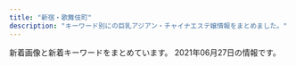 ```yaml
---
title: "新宿・歌舞伎町"
description: "キーワード別にの巨乳アジアン・チャイナエステ嬢情報をまとめました。"
---
```


新着画像と新着キーワードをまとめています。
2021年06月27日の情報です。

<DmmAffiliateIns />
<KeywordTable
  shops={
    [
    {
        "name": "\u6c17\u697d",
        "keywords": {
            "85": 10,
            "D": 20,
            "86": 10,
            "E": 10,
            "87": 10,
            "\u80f8": 2
        },
        "url": "http://yurali.oks.bz/",
        "img_links": [
            "http://yurali.oks.bz/photos/sites/48/2021/03/2021033110254811.jpg",
            "http://yurali.oks.bz/images/mobile.jpg",
            "http://yurali.oks.bz/images/room2.jpg",
            "http://yurali.oks.bz/images/room4.jpg",
            "http://yurali.oks.bz/images/s2.jpg",
            "http://yurali.oks.bz/images/s3.jpg",
            "http://yurali.oks.bz/images/content.jpg",
            "http://yurali.oks.bz/photos/sites/48/2020/09/2020090809340917.jpg",
            "http://yurali.oks.bz/images/room3.jpg",
            "http://yurali.oks.bz/photos/sites/48/2020/09/2020090809341490.jpg",
            "http://yurali.oks.bz/photos/sites/48/2020/09/2020090809341126.jpg",
            "http://yurali.oks.bz/photos/sites/48/2021/03/2021033110254887.jpg",
            "http://yurali.oks.bz/photos/sites/48/2020/06/2020063002493351.jpg",
            "http://yurali.oks.bz/images/s_new.png",
            "http://yurali.oks.bz/images/top.jpg",
            "http://yurali.oks.bz/images/right.jpg",
            "http://yurali.oks.bz/images/room1.jpg",
            "http://yurali.oks.bz/images/line.jpg",
            "http://yurali.oks.bz/images/s1.jpg",
            "http://yurali.oks.bz/images/s4.jpg"
        ],
        "station": "JR\u65b0\u5bbf\u99c5\u897f\u53e3"
    },
    {
        "url": "http://ciretva.xyz/",
        "keywords": {
            "86": 2,
            "D": 3
        },
        "name": "\u4f73\u7e01 \uff5e\u304b\u3048\u3093\uff5e",
        "station": "\u897f\u6b66\u65b0\u5bbf\u99c5\u5317\u53e3",
        "img_links": [
            "http://ciretva.xyz/uploads/210601/1-2106011H615V5.jpg",
            "http://ciretva.xyz/picture/room4.jpg",
            "http://ciretva.xyz/picture/face.jpg",
            "http://ciretva.xyz/uploads/201021/1-201021155932238.jpg",
            "http://ciretva.xyz/picture/room1.jpg",
            "http://ciretva.xyz/picture/room3.jpg",
            "http://ciretva.xyz/picture/s_staff.png",
            "http://ciretva.xyz/uploads/201021/1-201021155T9631.jpg",
            "http://ciretva.xyz/picture/top.jpg",
            "http://ciretva.xyz/uploads/201021/1-201021155925315.jpg",
            "http://ciretva.xyz/uploads/201021/1-201021155T02L.jpg",
            "http://ciretva.xyz/picture/news.jpg",
            "http://ciretva.xyz/uploads/210601/1-2106011H604649.jpg",
            "http://ciretva.xyz/picture/pick.jpg",
            "http://ciretva.xyz/picture/face_bj1.png",
            "http://ciretva.xyz/picture/room2.jpg"
        ]
    },
    {
        "url": "http://www.yu-yu.work/",
        "station": "\u897f\u6b66\u65b0\u5bbf\u99c5\u5317\u53e3",
        "keywords": {},
        "name": "\u8679\u83ef \u3044\u308d\u306f",
        "img_links": [
            "http://www.yu-yu.work/images/int1.png",
            "http://www.yu-yu.work/images/info.jpg",
            "http://www.yu-yu.work/staff/yumi.jpg",
            "http://www.yu-yu.work/images/staff_t.jpg",
            "http://www.yu-yu.work/images/head.jpg",
            "http://www.yu-yu.work/images/2.jpg",
            "http://www.yu-yu.work/images/sys2.jpg",
            "http://www.yu-yu.work/images/mobile.jpg",
            "http://www.yu-yu.work/staff/nana.jpg",
            "http://www.yu-yu.work/img/miki1.jpg",
            "http://www.yu-yu.work/images/int2.png",
            "http://www.yu-yu.work/staff/misaki.jpg",
            "http://www.yu-yu.work/images/7.jpg",
            "http://www.yu-yu.work/images/sys4.jpg",
            "http://www.yu-yu.work/images/sys3.jpg",
            "http://www.yu-yu.work/images/ac1.jpg",
            "http://www.yu-yu.work/staff/miki.jpg",
            "http://www.yu-yu.work/images/interior_t.jpg",
            "http://www.yu-yu.work/images/news.jpg",
            "http://www.yu-yu.work/img/nana1.jpg",
            "http://www.yu-yu.work/images/b1.jpg",
            "http://www.yu-yu.work/images/line.png",
            "http://www.yu-yu.work/images/6.jpg",
            "http://www.yu-yu.work/images/b2.jpg",
            "http://www.yu-yu.work/images/sys1.jpg",
            "http://www.yu-yu.work/img/misaki1.jpg",
            "http://www.yu-yu.work/images/ac2.jpg",
            "http://www.yu-yu.work/img/yumi1.jpg",
            "http://www.yu-yu.work/images/5.jpg"
        ]
    },
    {
        "img_links": [],
        "url": "http://pure-resort.tyo.cm/",
        "keywords": {},
        "station": "JR\u65b0\u5bbf\u99c5\u6771\u53e3",
        "name": "\u30d4\u30e5\u30a2\u30ea\u30be\u30fc\u30c8II"
    },
    {
        "img_links": [
            "http://crystal-est.net/uploads/crystal/2020/11/tel.jpg",
            "http://crystal-est.net/uploads/crystal/2018/05/webwxgetmsgimg.jpeg",
            "http://ruby-es.com/uploads/rubyes/2017/02/img_info_03.png",
            "http://crystal-est.net/uploads/crystal/2018/08/wechatimg49.jpeg",
            "http://crystal-est.net/uploads/crystal/2020/12/img_6902.jpg",
            "http://crystal-est.net/uploads/crystal/2017/03/subvisual_enquete1.png",
            "http://crystal-est.net/uploads/crystal/2017/03/bnr_side_credit1.png",
            "http://crystal-est.net/uploads/crystal/2017/02/ameba.jpg",
            "http://crystal-est.net/uploads/crystal/2017/03/bnr_side_052.png",
            "http://crystal-est.net/uploads/crystal/2017/03/treatment2.png",
            "http://crystal-est.net/uploads/crystal/2017/03/icon_flower.png",
            "http://crystal-est.net/uploads/crystal/2020/12/img_6830.jpg",
            "http://crystal-est.net/uploads/crystal/2018/07/wechatimg30.jpeg",
            "http://crystal-est.net/uploads/crystal/2018/08/wechatimg51.jpeg",
            "http://crystal-est.net/uploads/crystal/2017/03/subvisual_qa.png",
            "http://crystal-est.net/uploads/crystal/2017/03/subvisual_reserve.png",
            "http://crystal-est.net/uploads/crystal/2017/04/web.png",
            "http://crystal-est.net/uploads/crystal/2017/04/bnr_side_01.png",
            "http://crystal-est.net/uploads/crystal/2017/02/wifi.jpg",
            "http://crystal-est.net/uploads/crystal/2017/03/subvisual_info.png",
            "http://crystal-est.net/uploads/crystal/images/p01.png",
            "http://crystal-est.net/uploads/crystal/2017/03/ruby6.png",
            "http://crystal-est.net/uploads/crystal/2017/03/bnr_side_042.png",
            "http://crystal-est.net/uploads/crystal/images/icon_flower.png",
            "http://crystal-est.net/uploads/crystal/2017/03/btn_top_01.png",
            "http://crystal-est.net/uploads/crystal/2017/04/leftmovie.png",
            "http://crystal-est.net/uploads/crystal/2018/07/wechatimg125.jpeg",
            "http://crystal-est.net/uploads/crystal/2018/05/mayu1.jpeg",
            "http://crystal-est.net/uploads/crystal/2017/03/subvisual_contact.png",
            "http://crystal-est.net/uploads/crystal/images/no-photo.jpg",
            "http://ruby-es.com/uploads/rubyes/2017/02/img_info_05.png",
            "http://crystal-est.net/uploads/crystal/2017/03/bnr_side_032.png",
            "http://ruby-es.com/uploads/rubyes/2017/02/img_info_04.png",
            "http://crystal-est.net/uploads/crystal/2017/03/btn_top_02.png",
            "http://crystal-est.net/uploads/crystal/2017/04/line2.png",
            "http://crystal-est.net/uploads/crystal/2017/03/subvisual_link.png",
            "http://crystal-est.net/uploads/crystal/images/xing.png",
            "http://crystal-est.net/uploads/crystal/2017/03/subvisual_magazine1.png",
            "http://crystal-est.net/uploads/crystal/2017/03/btn_top_03.png",
            "http://ruby-es.com/uploads/rubyes/2017/02/img_info_06.png",
            "http://ruby-es.com/uploads/rubyes/2017/02/img_info_01.png",
            "http://ruby-es.com/uploads/rubyes/2017/02/img_info_02.png",
            "http://crystal-est.net/uploads/crystal/2018/07/wechatimg26.jpeg",
            "http://crystal-est.net/uploads/crystal/2018/07/wechatimg31.jpeg",
            "http://crystal-est.net/uploads/crystal/images/subvisual_staff.png"
        ],
        "station": "JR\u65b0\u5bbf\u99c5\u6771\u53e3",
        "name": "\u30af\u30ea\u30b9\u30bf\u30eb",
        "url": "http://crystal-est.net/",
        "keywords": {
            "C": 2
        }
    },
    {
        "name": "\u7652\u83ef \u3086\u3046\u304b",
        "keywords": {},
        "img_links": [
            "http://www.yuuka.info/images/int1.jpg",
            "http://www.yuuka.info/images/up.png",
            "http://www.yuuka.info/images/int2.jpg",
            "http://www.yuuka.info/img/sayaka1.jpg",
            "http://www.yuuka.info/images/rec2.jpg",
            "http://www.yuuka.info/img/momo1.jpg",
            "http://www.yuuka.info/images/3.jpg",
            "http://www.yuuka.info/img/rina1.jpg",
            "http://www.yuuka.info/images/2.jpg",
            "http://www.yuuka.info/images/sys.jpg",
            "http://www.yuuka.info/images/head.jpg",
            "http://www.yuuka.info/images/staff_t.jpg",
            "http://www.yuuka.info/images/4.jpg",
            "http://www.yuuka.info/images/news.jpg",
            "http://www.yuuka.info/images/1.jpg",
            "http://www.yuuka.info/images/rec1.jpg",
            "http://www.yuuka.info/images/mobile.jpg",
            "http://www.yuuka.info/img/miyu1.jpg",
            "http://www.yuuka.info/images/ta.jpg",
            "http://www.yuuka.info/images/interior_t.jpg",
            "http://www.yuuka.info/images/tel.jpg"
        ],
        "url": "http://www.yuuka.info/",
        "station": "JR\u65b0\u5bbf\u99c5\u6771\u53e3"
    },
    {
        "keywords": {
            "C": 8
        },
        "station": "JR\u65b0\u5bbf\u99c5\u6771\u53e3",
        "name": "KOYUKI",
        "img_links": [
            "http://hi-msg.com/koyuki/img/p-8.jpg",
            "http://hi-msg.com/koyuki/img/p-2-1.jpg",
            "http://hi-msg.com/koyuki/img/card-english.png",
            "http://hi-msg.com/koyuki/img/botton.png",
            "http://hi-msg.com/koyuki/img/p-6.jpg",
            "http://hi-msg.com/koyuki/img/p-8-1.jpg",
            "http://hi-msg.com/koyuki/img/t-3.png",
            "http://hi-msg.com/koyuki/img/p-3-1.jpg",
            "http://hi-msg.com/koyuki/img/re.png",
            "http://hi-msg.com/koyuki/img/p-4-1.jpg",
            "http://hi-msg.com/koyuki/img/p-11.jpg",
            "http://hi-msg.com/koyuki/img/p-2.jpg",
            "http://hi-msg.com/koyuki/img/newstback.png",
            "http://hi-msg.com/koyuki/img/p-5.jpg",
            "http://hi-msg.com/koyuki/img/p-10.jpg",
            "http://hi-msg.com/koyuki/img/p-7-1.jpg",
            "http://hi-msg.com/koyuki/img/kanban4.jpg",
            "http://hi-msg.com/koyuki/img/p-0.jpg",
            "http://hi-msg.com/koyuki/img/t-2.png",
            "http://hi-msg.com/koyuki/img/english-t6.png",
            "http://hi-msg.com/koyuki/img/tit.png",
            "http://hi-msg.com/koyuki/img/p-4.jpg",
            "http://hi-msg.com/koyuki/img/p-3.jpg",
            "http://hi-msg.com/koyuki/img/english-t2.png",
            "http://hi-msg.com/koyuki/img/p-6-1.jpg",
            "http://hi-msg.com/koyuki/img/english-t3.png",
            "http://hi-msg.com/koyuki/img/t-1.png",
            "http://hi-msg.com/koyuki/img/p-9.jpg",
            "http://hi-msg.com/koyuki/img/english-t1.png",
            "http://hi-msg.com/koyuki/img/card.png",
            "http://hi-msg.com/koyuki/img/p-7.jpg",
            "http://hi-msg.com/koyuki/img/head.png",
            "http://hi-msg.com/koyuki/img/english-t4.png",
            "http://hi-msg.com/koyuki/img/kanban4s.jpg",
            "http://hi-msg.com/koyuki/img/tel.png",
            "http://hi-msg.com/koyuki/img/p-1.jpg",
            "http://hi-msg.com/koyuki/img/english-t5.png"
        ],
        "url": "http://hi-msg.com/koyuki/"
    },
    {
        "keywords": {
            "85": 4,
            "C": 8,
            "E": 8,
            "86": 4,
            "87": 8
        },
        "img_links": [
            "http://sakura-relax.net/images/top-img01.png",
            "http://sakura-relax.net/images/kan.jpg",
            "http://sakura-relax.net/images/cg07.jpg",
            "http://sakura-relax.net/link/menlog.jpg",
            "http://sakura-relax.net/images/cg03.jpg",
            "http://sakura-relax.net/images/cg04.jpg",
            "http://sakura-relax.net/images/tel.png",
            "http://sakura-relax.net/images/top-img02.png",
            "http://sakura-relax.net/images/qrc.png",
            "http://sakura-relax.net/images/cg06.jpg"
        ],
        "name": "\u697d\u697d-\u30e9\u30af\u30e9\u30af-",
        "url": "http://sakura-relax.net/",
        "station": "\u65b0\u5bbf\u4e09\u4e01\u76ee\u99c5E1\u51fa\u53e3"
    },
    {
        "station": "JR\u65b0\u5bbf\u99c5\u897f\u53e3",
        "keywords": {},
        "img_links": [
            "http://fairy-girl.work/images/line.png",
            "http://fairy-girl.work/staff/misa.jpg",
            "http://fairy-girl.work/images/7.jpg",
            "http://fairy-girl.work/images/9.jpg",
            "http://fairy-girl.work/img/yuyu1.jpg",
            "http://fairy-girl.work/img/kiki2.jpg",
            "http://fairy-girl.work/img/eri1.jpg",
            "http://fairy-girl.work/staff/yuyu.jpg",
            "http://fairy-girl.work/staff/rina.jpg",
            "http://fairy-girl.work/images/staff_t.jpg",
            "http://fairy-girl.work/images/sys3.jpg",
            "http://fairy-girl.work/images/bana0404_4.png",
            "http://fairy-girl.work/images/8.jpg",
            "http://fairy-girl.work/images/3.jpg",
            "http://fairy-girl.work/images/sys1.jpg",
            "http://fairy-girl.work/img/kiki1.jpg",
            "http://fairy-girl.work/staff/rara.jpg",
            "http://fairy-girl.work/staff/rika.jpg",
            "http://fairy-girl.work/images/6.jpg",
            "http://fairy-girl.work/images/news.jpg",
            "http://fairy-girl.work/images/11.jpg",
            "http://fairy-girl.work/images/ac1.jpg",
            "http://fairy-girl.work/images/12.jpg",
            "http://fairy-girl.work/img/rina1.jpg",
            "http://fairy-girl.work/images/sys5.jpg",
            "http://fairy-girl.work/images/mobile.jpg",
            "http://fairy-girl.work/img/yuki1.jpg",
            "http://fairy-girl.work/staff/eri.jpg",
            "http://fairy-girl.work/img/rara1.jpg",
            "http://fairy-girl.work/staff/yuki.jpg",
            "http://fairy-girl.work/staff/kana.jpg",
            "http://fairy-girl.work/images/1.jpg",
            "http://fairy-girl.work/staff/hitomi.jpg",
            "http://fairy-girl.work/img/mari1.jpg",
            "http://fairy-girl.work/img/kana1.jpg",
            "http://fairy-girl.work/images/int1.jpg",
            "http://fairy-girl.work/images/sys2.jpg",
            "http://fairy-girl.work/images/int2.jpg",
            "http://fairy-girl.work/images/sys4.jpg",
            "http://fairy-girl.work/images/ac2.jpg",
            "http://fairy-girl.work/images/interior_t.jpg",
            "http://fairy-girl.work/img/hitomi1.jpg",
            "http://fairy-girl.work/img/rika1.jpg",
            "http://fairy-girl.work/images/5.jpg",
            "http://fairy-girl.work/staff/mari.jpg",
            "http://fairy-girl.work/img/misa1.jpg",
            "http://fairy-girl.work/images/2.jpg",
            "http://fairy-girl.work/images/tr.jpg",
            "http://fairy-girl.work/staff/kiki.jpg",
            "http://fairy-girl.work/img/eri2.jpg",
            "http://fairy-girl.work/images/10.jpg"
        ],
        "url": "http://fairy-girl.work/",
        "name": "Fairy Girl"
    },
    {
        "name": "\u5915\u9727 \u3086\u3046\u304e\u308a",
        "img_links": [
            "https://shinjuku-mensesthe.com/massage/2020/10/21/risa-s1.jpg",
            "https://shinjuku-mensesthe.com/staff/hikaru-s1.jpg",
            "https://shinjuku-mensesthe.com/staff/seira-s1.jpg",
            "https://shinjuku-mensesthe.com/icon/line.png",
            "https://shinjuku-mensesthe.com/staff/arisa-l1.jpg",
            "https://shinjuku-mensesthe.com/staff/hana-s1.jpg",
            "https://shinjuku-mensesthe.com/menu/blog.png",
            "https://shinjuku-mensesthe.com/staff/yuki-l1.jpg",
            "https://shinjuku-mensesthe.com/icon/twitter.png",
            "https://shinjuku-mensesthe.com/staff/seira-l1.jpg",
            "https://shinjuku-mensesthe.com/room/room-l1.jpg",
            "https://shinjuku-mensesthe.com/images/top1.jpg",
            "https://shinjuku-mensesthe.com/images/flower.png",
            "https://shinjuku-mensesthe.com/massage/2020/09/14/hana-s1.jpg",
            "https://shinjuku-mensesthe.com/menu/home.png",
            "https://shinjuku-mensesthe.com/staff/hana-l1.jpg",
            "https://shinjuku-mensesthe.com/room/room-l2.jpg",
            "https://shinjuku-mensesthe.com/staff/hikaru-l1.jpg",
            "https://shinjuku-mensesthe.com/menu/info.png",
            "https://shinjuku-mensesthe.com/staff/kana-s1.jpg",
            "https://shinjuku-mensesthe.com/massage/2021/03/27/blog.jpg",
            "https://shinjuku-mensesthe.com/images/qrcode.png",
            "https://shinjuku-mensesthe.com/massage/2020/08/16/riri-s1.jpg",
            "https://shinjuku-mensesthe.com/massage/2020/07/31/covit19.jpg",
            "https://shinjuku-mensesthe.com/room/room-l3.jpg",
            "https://shinjuku-mensesthe.com/staff/arisa-s1.jpg",
            "https://shinjuku-mensesthe.com/images/footer-r.png",
            "https://shinjuku-mensesthe.com/button/staff.png",
            "https://shinjuku-mensesthe.com/images/camp.png",
            "https://shinjuku-mensesthe.com/button/blog.png",
            "https://shinjuku-mensesthe.com/staff/yuki-s1.jpg",
            "https://shinjuku-mensesthe.com/images/footer-l.png",
            "https://shinjuku-mensesthe.com/images/top2.jpg",
            "https://shinjuku-mensesthe.com/images/header3.png",
            "https://shinjuku-mensesthe.com/images/main-small.jpg",
            "https://shinjuku-mensesthe.com/images/top3.jpg",
            "https://shinjuku-mensesthe.com/icon/yelp.png",
            "https://shinjuku-mensesthe.com/icon/facebook.png",
            "https://shinjuku-mensesthe.com/staff/kana-l1.jpg",
            "https://shinjuku-mensesthe.com/images/main-top.jpg",
            "https://shinjuku-mensesthe.com/staff/shiori-s1.jpg",
            "https://shinjuku-mensesthe.com/room/room-l4.jpg",
            "https://shinjuku-mensesthe.com/images/clear.png",
            "https://shinjuku-mensesthe.com/link/mens-esthe.png",
            "https://shinjuku-mensesthe.com/massage/2020/10/05/yuki-s1.jpg",
            "https://shinjuku-mensesthe.com/images/main-sp.jpg",
            "https://shinjuku-mensesthe.com/button/home.png",
            "https://scdn.line-apps.com/n/line_add_friends/btn/ja.png",
            "https://shinjuku-mensesthe.com/menu/staff.png"
        ],
        "keywords": {},
        "url": "https://shinjuku-mensesthe.com/",
        "station": "JR\u65b0\u5bbf\u99c5\u6771\u53e3"
    },
    {
        "url": "http://relaxia.work/",
        "name": "\u30ea\u30e9\u30af\u30b7\u30a2\u30fc",
        "img_links": [
            "http://relaxia.work/images/info2.jpg",
            "http://relaxia.work/images/link_nav03.jpg",
            "http://relaxia.work/images/sp_top.jpg",
            "http://relaxia.work/images/side_link.jpg",
            "http://relaxia.work/images/link_nav06.jpg",
            "http://relaxia.work/images/link_nav05.jpg",
            "http://relaxia.work/images/info3.jpg",
            "http://relaxia.work/images/top_slider01.jpg",
            "http://relaxia.work/img/haru1.jpg",
            "http://relaxia.work/images/side_tel.jpg",
            "http://relaxia.work/images/note.jpg",
            "http://relaxia.work/img/sizuka1.jpg",
            "http://relaxia.work/images/side_mobile.jpg",
            "http://relaxia.work/images/link_nav02.jpg",
            "http://relaxia.work/images/info1.jpg",
            "http://relaxia.work/images/link_nav01.jpg",
            "http://relaxia.work/images/link_nav04.jpg",
            "http://relaxia.work/images/top.png",
            "http://relaxia.work/img/yuki1.jpg",
            "http://relaxia.work/images/ico01.png"
        ],
        "station": "JR\u65b0\u5bbf\u99c5\u6771\u53e3",
        "keywords": {}
    },
    {
        "url": "http://www.night.ne.jp/tokyo/gyoen/",
        "name": "\u5fa1\u82d1 -\u304e\u3087\u3048\u3093-",
        "img_links": [
            "http://www.night.ne.jp/nightnet/img/2.jpg",
            "http://www.night.ne.jp/tokyo/gyoen/img/qr_code.jpg",
            "http://www.night.ne.jp/tokyo/gyoen/img/skill_3.jpg",
            "http://www.night.ne.jp/_format/W/img/whats_news.jpg",
            "http://www.night.ne.jp/_format/W/img/whats_view.jpg",
            "http://www.night.ne.jp/nightnet/img/9.jpg",
            "http://www.night.ne.jp/tokyo/gyoen/img/index_top.jpg",
            "http://www.night.ne.jp/nightnet/img/14.jpg",
            "http://www.night.ne.jp/nightnet/img/8.jpg",
            "http://www.night.ne.jp/tokyo/gyoen/img/view_2.jpg",
            "http://www.night.ne.jp/nightnet/img/1.jpg",
            "http://www.night.ne.jp/_format/W/img/whats_skill.jpg",
            "http://www.night.ne.jp/tokyo/gyoen/img/skill_1.jpg",
            "http://www.night.ne.jp/tokyo/gyoen/img/skill_2.jpg",
            "http://www.night.ne.jp/nightnet/img/16.jpg",
            "http://www.night.ne.jp/nightnet/img/4.jpg",
            "http://www.night.ne.jp/_format/W/img/index_enter_1.jpg",
            "http://www.night.ne.jp/nightnet/img/17.jpg",
            "http://www.night.ne.jp/tokyo/gyoen/img/index_view.jpg",
            "http://www.night.ne.jp/tokyo/gyoen/img/view_4.jpg",
            "http://www.night.ne.jp/nightnet/img/13.jpg",
            "http://www.night.ne.jp/nightnet/img/11.jpg",
            "http://www.night.ne.jp/nightnet/img/15.jpg",
            "http://www.night.ne.jp/nightnet/img/3.jpg",
            "http://www.night.ne.jp/tokyo/gyoen/img/index.jpg",
            "http://www.night.ne.jp/nightnet/img/5.jpg",
            "http://www.night.ne.jp/nightnet/img/12a.jpg",
            "http://www.night.ne.jp/nightnet/img/7.jpg",
            "http://www.night.ne.jp/tokyo/gyoen/img/index_skill.jpg",
            "http://www.night.ne.jp/nightnet/img/10.jpg",
            "http://www.night.ne.jp/tokyo/gyoen/img/view_1.jpg",
            "http://www.night.ne.jp/nightnet/img/6.jpg",
            "http://www.night.ne.jp/tokyo/gyoen/img/view_3.jpg"
        ],
        "keywords": {},
        "station": "\u65b0\u5bbf\u5fa1\u82d1\u524d\u99c53\u756a\u51fa\u53e3"
    },
    {
        "keywords": {},
        "url": "http://genkimorimori.este88.com/",
        "img_links": [
            "http://genkimorimori.este88.com/img/kaori1.jpg",
            "http://genkimorimori.este88.com/images/kaori1.jpg",
            "http://genkimorimori.este88.com/img/kixyoko1.jpg",
            "http://genkimorimori.este88.com/gals/sayuri1.jpg",
            "http://genkimorimori.este88.com/images/momo1.jpg",
            "http://genkimorimori.este88.com/images/r01.jpg",
            "http://genkimorimori.este88.com/images/ph1.jpg",
            "http://genkimorimori.este88.com/images/r02.jpg",
            "http://genkimorimori.este88.com/images/mika1.jpg",
            "http://genkimorimori.este88.com/gals/risa1.jpg",
            "http://genkimorimori.este88.com/gals/nnana1.jpg",
            "http://genkimorimori.este88.com/images/koyuki1.jpg",
            "http://genkimorimori.este88.com/img/momo1.jpg",
            "http://genkimorimori.este88.com/images/r04.jpg",
            "http://genkimorimori.este88.com/images/kixyoko1.jpg",
            "http://genkimorimori.este88.com/img/koyuki1.jpg",
            "http://genkimorimori.este88.com/img/mika1.jpg",
            "http://genkimorimori.este88.com/gals/koko1.jpg"
        ],
        "name": "\u5143\u6c17\u30e2\u30ea\u30e2\u30ea",
        "station": "\u897f\u6b66\u65b0\u5bbf\u99c5\u5317\u53e3"
    },
    {
        "img_links": [
            "http://aroma-massage.red/images/ttl-concept2t.png",
            "http://aroma-massage.red/images/ttl-information.png",
            "http://aroma-massage.red/images/ttl-qrt.png",
            "http://aroma-massage.red/images/ttl-concept2.png",
            "http://aroma-massage.red/images/ttl-link.png",
            "http://aroma-massage.red/images/ttl-qr.png",
            "http://aroma-massage.red/images/img-link.jpg",
            "http://aroma-massage.red/images/cg05.jpg",
            "http://aroma-massage.red/images/ttl-pickup.png",
            "http://aroma-massage.red/images/txt-header-storeinfo.png",
            "http://aroma-massage.red/images/acc1.jpg",
            "http://aroma-massage.red/images/ttl-concept.png",
            "http://aroma-massage.red/images/cg01.jpg",
            "http://aroma-massage.red/images/ttl-pickupt.png",
            "http://aroma-massage.red/images/txt-header-phonet.png",
            "http://aroma-massage.red/images/bg-image-consept02.png",
            "http://aroma-massage.red/images/cg02.jpg",
            "http://aroma-massage.red/images/ttl-qrf.png",
            "http://aroma-massage.red/images/qr.jpg",
            "http://aroma-massage.red/images/acc.jpg",
            "http://aroma-massage.red/images/bnr-sp-campaign01.jpg",
            "http://aroma-massage.red/images/img-header-mainvisual01.jpg",
            "http://aroma-massage.red/images/cg03.jpg",
            "http://aroma-massage.red/images/txt-footer-copyright.png",
            "http://aroma-massage.red/images/ttl-therapist.png",
            "http://aroma-massage.red/images/kan.jpg",
            "http://aroma-massage.red/images/txt-header-phone.png",
            "http://aroma-massage.red/images/cg06.jpg",
            "http://aroma-massage.red/images/bg-image-consept.png",
            "http://aroma-massage.red/images/ttl-informationt.png",
            "http://aroma-massage.red/images/img-header-mainvisual01t.jpg",
            "http://aroma-massage.red/images/img-therapist.jpg",
            "http://aroma-massage.red/images/bnr-campaign01.jpg",
            "http://aroma-massage.red/images/img-linkt.jpg",
            "http://aroma-massage.red/images/img-therapistt.jpg",
            "http://aroma-massage.red/images/ttl-conceptt.png"
        ],
        "url": "http://aroma-massage.red/",
        "name": "\u30c6\u30bb\u30e9-Tethera-",
        "station": "JR\u65b0\u5bbf\u99c5\u6771\u53e3",
        "keywords": {
            "D": 20
        }
    },
    {
        "url": "http://clear-es.net/",
        "img_links": [
            "http://clear-es.net/images/index_17.jpg",
            "http://clear-es.net/uploads/97eb17743f96fd7f0551aab0bedd5e6f.jpg",
            "http://clear-es.net/images/index_06.jpg",
            "http://clear-es.net/yamituki-n/uploads/images/juri01s.jpg",
            "http://clear-es.net/images/index_27.jpg",
            "http://clear-es.net/images/index_09.jpg",
            "http://clear-es.net/uploads/c1f6d0346f5cb109ac62c21a58c7deff.jpg",
            "http://clear-es.net/uploads/2aa97908694153fb149943f0b8445352.jpg",
            "http://clear-es.net/uploads/10299154955d10c3b815a5638a35a934.jpg",
            "http://clear-es.net/images/index_19.jpg",
            "http://clear-es.net/yamituki-n/uploads/images/mmexport1576417470781.jpg",
            "http://clear-es.net/images/index_26.jpg",
            "http://clear-es.net/uploads/c8a6186524d872100cc89c100d1f3728.jpg",
            "http://clear-es.net/uploads/cec0ed392fe00d8e3ff867c0625809e6.jpg",
            "http://clear-es.net/images/index_21.jpg",
            "http://clear-es.net/yamituki-n/uploads/images/satomi2.jpg",
            "http://clear-es.net/yamituki-n/uploads/images/satomi21.jpg",
            "http://clear-es.net/images/index_15.jpg",
            "http://clear-es.net/uploads/d1dd85f8fb55d0e70a55a6dafa8ff601.jpg",
            "http://clear-es.net/yamituki-n/uploads/images/yui01.jpg",
            "http://clear-es.net/images/index_25.jpg",
            "http://clear-es.net/images/index_28.jpg",
            "http://clear-es.net/images/index_13.jpg",
            "http://clear-es.net/images/gallery_11.jpg",
            "http://clear-es.net/images/index_11.jpg",
            "http://clear-es.net/images/service_11.jpg",
            "http://clear-es.net/uploads/22c8968348a9acc2dfc9ab0aecb09c27.jpg",
            "http://clear-es.net/images/index_07.jpg",
            "http://clear-es.net/images/index_18.jpg",
            "http://clear-es.net/uploads/f73e8f67358edf8e94cf35d345a7af08.jpg",
            "http://clear-es.net/images/index_08.jpg",
            "http://clear-es.net/images/index_10.jpg",
            "http://clear-es.net/yamituki-n/uploads/images/mika03s.jpg",
            "http://clear-es.net/images/girls_11.jpg",
            "http://clear-es.net/my_work/images/pic1.png",
            "http://clear-es.net/images/index_23.jpg",
            "http://clear-es.net/uploads/09bdd5637edec4bfa3d47a7e9874640b.jpg",
            "http://clear-es.net/yamituki-n/uploads/images/emi3.jpg",
            "http://clear-es.net/images/index_20.jpg",
            "http://clear-es.net/uploads/0141717ce8be90c90f41c0c8eb5c92fe.jpg",
            "http://clear-es.net/images/girls_03.jpg",
            "http://clear-es.net/images/index_01.jpg",
            "http://clear-es.net/images/index_03.jpg",
            "http://clear-es.net/yamituki-n/uploads/images/rena02.jpg",
            "http://clear-es.net/yamituki-n/uploads/images/mimi-01s.jpg",
            "http://clear-es.net/uploads/a62d7f24a5b9a4fd5aeef678eb24ef4b.jpg",
            "http://clear-es.net/images/index_24.jpg",
            "http://clear-es.net/images/index_04.jpg",
            "http://clear-es.net/images/index_12.jpg",
            "http://clear-es.net/images/girls_13.jpg",
            "http://clear-es.net/yamituki-n/uploads/images/rika55ss.jpg",
            "http://clear-es.net/yamituki-n/uploads/images/rena01.jpg",
            "http://clear-es.net/images/index_28_01.jpg",
            "http://clear-es.net/images/koko_1.jpg",
            "http://clear-es.net/images/index_05.jpg",
            "http://clear-es.net/uploads/f426bd85a8f6a9eac87e55b2d44c4bd5.jpg",
            "http://clear-es.net/images/index_14.jpg",
            "http://clear-es.net/images/index_02.jpg"
        ],
        "station": "\u897f\u6b66\u65b0\u5bbf\u99c5\u5317\u53e3",
        "keywords": {
            "87": 2,
            "D": 8,
            "86": 4,
            "90": 1,
            "F": 1,
            "C": 3,
            "89": 1,
            "88": 4
        },
        "name": "CLEAR-\u30af\u30ea\u30a2-"
    },
    {
        "keywords": {
            "C": 18
        },
        "station": "JR\u65b0\u5bbf\u99c5\u5357\u53e3",
        "img_links": [
            "http://aes-aroma.com/i/files/homeimg.jpg",
            "http://aes-aroma.com/img/ttl_staff.png",
            "http://aes-aroma.com/staff/yuri/01.jpg",
            "http://aes-aroma.com/staff/nana/01.jpg",
            "http://aes-aroma.com/staff/mimi/01.jpg",
            "http://aes-aroma.com/img/ttl_pickup.png",
            "http://aes-aroma.com/staff/kaori/01.jpg",
            "http://aes-aroma.com/staff/miki/01.jpg",
            "http://aes-aroma.com/img/ttl_tnew.png",
            "http://aes-aroma.com/staff/koko/01.jpg",
            "http://aes-aroma.com/pic/head.png",
            "http://aes-aroma.com/staff/yoko/01.jpg",
            "http://aes-aroma.com/staff/megumi/01.jpg",
            "http://aes-aroma.com/img/ttl_mobile.png",
            "http://aes-aroma.com/staff/yoko/02.jpg",
            "http://aes-aroma.com/staff/ai/01.jpg",
            "http://aes-aroma.com/img/ttl_rec.png"
        ],
        "name": "\u7652\u3057\u306e\u5bbf",
        "url": "http://aes-aroma.com/"
    },
    {
        "url": "http://sweety-est.tokyo/",
        "name": "sweet-\u30b9\u30a6\u30a3\u30fc\u30c8-",
        "img_links": [
            "http://sweety-est.tokyo/images/a3.jpg",
            "http://sweety-est.tokyo/images/cg04.jpg",
            "http://sweety-est.tokyo/images/b-online.png",
            "http://sweety-est.tokyo/images/cg01.jpg",
            "http://sweety-est.tokyo/images/tit-sub4.jpg",
            "http://sweety-est.tokyo/images/cg07.jpg",
            "http://sweety-est.tokyo/images/m3.jpg",
            "http://sweety-est.tokyo/images/a5.jpg",
            "http://sweety-est.tokyo/images/a6.jpg",
            "http://sweety-est.tokyo/images/cg06.jpg",
            "http://sweety-est.tokyo/images/m2.jpg",
            "http://sweety-est.tokyo/images/r5.jpg",
            "http://sweety-est.tokyo/images/a2.jpg",
            "http://sweety-est.tokyo/images/a4.jpg",
            "http://sweety-est.tokyo/images/tit-sub6.jpg",
            "http://sweety-est.tokyo/images/r4.jpg",
            "http://sweety-est.tokyo/images/a8.jpg",
            "http://sweety-est.tokyo/images/a1.jpg",
            "http://sweety-est.tokyo/images/cg05.jpg",
            "http://sweety-est.tokyo/images/cg03.jpg",
            "http://sweety-est.tokyo/images/tit-sub1.jpg",
            "http://sweety-est.tokyo/images/m1.jpg",
            "http://sweety-est.tokyo/images/a7.jpg",
            "http://sweety-est.tokyo/images/tit-sub5.jpg",
            "http://sweety-est.tokyo/images/kan1.jpg",
            "http://sweety-est.tokyo/images/tit-sub3.jpg",
            "http://sweety-est.tokyo/images/r3.jpg",
            "http://sweety-est.tokyo/link/menlog.jpg",
            "http://sweety-est.tokyo/images/pp.jpg",
            "http://sweety-est.tokyo/images/slider-img002.jpg",
            "http://sweety-est.tokyo/images/r6.jpg",
            "http://sweety-est.tokyo/images/slider-img001.jpg",
            "http://sweety-est.tokyo/images/qr.jpg",
            "http://sweety-est.tokyo/images/sys.jpg",
            "http://sweety-est.tokyo/images/slider-img003.jpg",
            "http://sweety-est.tokyo/images/tit-sub2.jpg",
            "http://sweety-est.tokyo/images/r2.jpg",
            "http://sweety-est.tokyo/images/cg011.jpg",
            "http://sweety-est.tokyo/images/b-tel.png",
            "http://sweety-est.tokyo/images/m4.jpg",
            "http://sweety-est.tokyo/images/cg08.jpg",
            "http://sweety-est.tokyo/images/kan.jpg",
            "http://sweety-est.tokyo/images/cg02.jpg",
            "http://sweety-est.tokyo/images/r1.jpg"
        ],
        "keywords": {
            "D": 6,
            "86": 16,
            "E": 8
        },
        "station": "JR\u65b0\u5bbf\u99c5\u897f\u53e3"
    },
    {
        "station": "JR\u65b0\u5bbf\u99c5",
        "name": "\u65b0\u5bbf\u6975\u4e0a\u30e1\u30f3\u30ba\u30a8\u30b9\u30c6",
        "url": "https://gokujo.iest.info/",
        "keywords": {},
        "img_links": []
    },
    {
        "station": "\u65b0\u5bbf\u897f\u53e3\u99c5D5\u51fa\u53e3",
        "keywords": {
            "C": 8
        },
        "name": "RELAIR \uff5e\u30ea\u30ec\u30a2\uff5e",
        "url": "http://in-esthe.com/relair/",
        "img_links": [
            "http://in-esthe.com/relair/img/english-t3.png",
            "http://in-esthe.com/relair/img/twitter.png",
            "http://in-esthe.com/relair/img/p-9.jpg",
            "http://in-esthe.com/relair/img/english-t6.png",
            "http://in-esthe.com/relair/img/kanban4.jpg",
            "http://in-esthe.com/relair/img/p-1-1.jpg",
            "http://in-esthe.com/relair/img/p-2.jpg",
            "http://in-esthe.com/relair/img/fla2.png",
            "http://in-esthe.com/relair/img/tel.png",
            "http://in-esthe.com/relair/img/botton.png",
            "http://in-esthe.com/relair/img/fla.png",
            "http://in-esthe.com/relair/img/english-t5.png",
            "http://in-esthe.com/relair/img/s-1.jpg",
            "http://in-esthe.com/relair/img/english-t2.png",
            "http://in-esthe.com/relair/img/card-english.png",
            "http://in-esthe.com/relair/img/p-3-1.jpg",
            "http://in-esthe.com/relair/img/p-8.jpg",
            "http://in-esthe.com/relair/img/english-t1.png",
            "http://in-esthe.com/relair/img/t-2.png",
            "http://in-esthe.com/relair/img/head.png",
            "http://in-esthe.com/relair/img/t-3.png",
            "http://in-esthe.com/relair/img/english-t4.png",
            "http://in-esthe.com/relair/img/fla1.png",
            "http://in-esthe.com/relair/img/re.png",
            "http://in-esthe.com/relair/img/p-1.jpg",
            "http://in-esthe.com/relair/img/p-3.jpg",
            "http://in-esthe.com/relair/img/t-1.png",
            "http://in-esthe.com/relair/img/p-7.jpg",
            "http://in-esthe.com/relair/img/newstback.png",
            "http://in-esthe.com/relair/img/p-0.jpg"
        ]
    },
    {
        "keywords": {
            "84": 5,
            "F": 5,
            "86": 10,
            "95": 5,
            "D": 10
        },
        "station": "JR\u65b0\u5bbf\u99c5\u6771\u5357\u53e3",
        "name": "\u30b8\u30e5\u30ea\u30a2\u30f3",
        "url": "https://mens-esthe.xyz/",
        "img_links": [
            "https://mens-esthe.xyz/staff/kana-l2.jpg",
            "https://mens-esthe.xyz/staff/moe-l1.jpg",
            "https://mens-esthe.xyz/images/esthe4.jpg",
            "https://mens-esthe.xyz/staff/kana-s2.jpg",
            "https://mens-esthe.xyz/room/room-l4.jpg",
            "https://mens-esthe.xyz/images/main1.jpg",
            "https://mens-esthe.xyz/staff/eri-s2.jpg",
            "https://mens-esthe.xyz/footer/footer-line.png",
            "https://mens-esthe.xyz/room/room-l1.jpg",
            "https://mens-esthe.xyz/staff/eri-l1.jpg",
            "https://mens-esthe.xyz/images/esthe3.jpg",
            "https://mens-esthe.xyz/staff/yuuka-s2.jpg",
            "https://mens-esthe.xyz/staff/kana-l1.jpg",
            "https://mens-esthe.xyz/images/header3.png",
            "https://mens-esthe.xyz/room/room-l5.jpg",
            "https://mens-esthe.xyz/room/room-l6.jpg",
            "https://mens-esthe.xyz/staff/yuuka-l1.jpg",
            "https://mens-esthe.xyz/staff/eri-s1.jpg",
            "https://mens-esthe.xyz/staff/moe-s1.jpg",
            "https://mens-esthe.xyz/icon/twitter.png",
            "https://mens-esthe.xyz/icon/yelp.png",
            "https://mens-esthe.xyz/images/clear.png",
            "https://mens-esthe.xyz/room/room-l3.jpg",
            "https://mens-esthe.xyz/staff/kana-s1.jpg",
            "https://mens-esthe.xyz/images/esthe1.jpg",
            "https://mens-esthe.xyz/room/room-l8.jpg",
            "https://mens-esthe.xyz/staff/yuuka-s1.jpg",
            "https://mens-esthe.xyz/staff/yuuka-l2.jpg",
            "https://mens-esthe.xyz/shinjuku/2021/06/11/4942043_0.jpg",
            "https://mens-esthe.xyz/images/qrcode.png",
            "https://mens-esthe.xyz/room/room-l7.jpg",
            "https://mens-esthe.xyz/footer/footer-tel.png",
            "https://mens-esthe.xyz/room/room-l2.jpg",
            "https://mens-esthe.xyz/staff/eri-l2.jpg",
            "https://mens-esthe.xyz/icon/line.png",
            "https://mens-esthe.xyz/images/esthe2.jpg",
            "https://mens-esthe.xyz/images/main-sp.jpg",
            "https://mens-esthe.xyz/icon/facebook.png",
            "https://mens-esthe.xyz/footer/footer-staff.png"
        ]
    },
    {
        "station": "JR\u65b0\u5bbf\u99c5\u6771\u53e3\u30fb\u6b4c\u821e\u4f0e\u753a",
        "name": "\u7fbd\u8863\uff5e\u306f\u3054\u308d\u3082\uff5e",
        "img_links": [
            "https://static.wixstatic.com/media/1f1430_c572ee153c0c46e096e6301fe82e2f11~mv2.jpg",
            "https://static.wixstatic.com/media/1f1430_d26df1a13af049c9a7afeac5e58c5323~mv2.jpg",
            "https://static.wixstatic.com/media/1f1430_c48456140f404f1eb9a47dfd01d1d032~mv2.jpg",
            "https://static.wixstatic.com/media/1f1430_8e7ae52f03b14e31be6ff7b1038f2896~mv2.jpg",
            "https://static.wixstatic.com/media/1f1430_e11d2a49cf1a4130a10a3e09053a46fc~mv2.png",
            "https://static.wixstatic.com/media/1f1430_f16ba939f42f47d688a43ba736f9d100~mv2.jpg",
            "https://static.wixstatic.com/media/1f1430_27c850c6656448c68b705e2a69f8d3e0~mv2.png",
            "https://static.wixstatic.com/media/1f1430_c12fa837f18643e8a167f283f823ecd9~mv2.jpg",
            "https://static.wixstatic.com/media/1f1430_5b6db55133674387b978465361d1f5af~mv2.jpg",
            "https://static.wixstatic.com/media/1f1430_b6622178bf9c45a68912520b4b2de175~mv2.png",
            "https://static.wixstatic.com/media/1f1430_2511e8409a39492bab1eeffd58a5eb1f~mv2.jpg",
            "https://static.wixstatic.com/media/1f1430_4ef445c14af547ffb085a4c73252e22c~mv2.jpg",
            "https://static.wixstatic.com/media/1f1430_d0a7ae614e0b423886aa6d1beca9a87a~mv2.jpg",
            "https://static.wixstatic.com/media/1f1430_04f93cdec45f4c4e8d0fa69dc26b3e38~mv2.jpg",
            "https://static.wixstatic.com/media/1f1430_184f66b9eb914c26b47be78d54152284~mv2.jpg",
            "https://static.wixstatic.com/media/1f1430_4b2c5243bdbe40858057386a16dce231~mv2.png",
            "https://static.wixstatic.com/media/1f1430_f4c9cbbcc36c44f1a8be8eb3138b0b46~mv2.jpg",
            "https://static.wixstatic.com/media/1f1430_890ca68d29e04e7a8c96e4198a653ed3~mv2.jpg",
            "https://static.wixstatic.com/media/1f1430_0ea86bd4429f44fa96f0a1277a1c2d6e~mv2.jpg",
            "https://static.wixstatic.com/media/1f1430_7ff5719c25b243d18c7fb6db890677f9~mv2.jpg",
            "https://static.wixstatic.com/media/1f1430_e5113a1a86b8410db0438745823a2d2c~mv2.png",
            "https://static.wixstatic.com/media/1f1430_704c1cfac22b4288a4aaa588c496ab40~mv2.jpg",
            "https://static.wixstatic.com/media/1f1430_d824a82ebc40424facf31978d80b293b~mv2.png"
        ],
        "url": "https://www.hagoromo.tokyo/",
        "keywords": {}
    }
]
}
/>
<DmmAffiliateScript />
